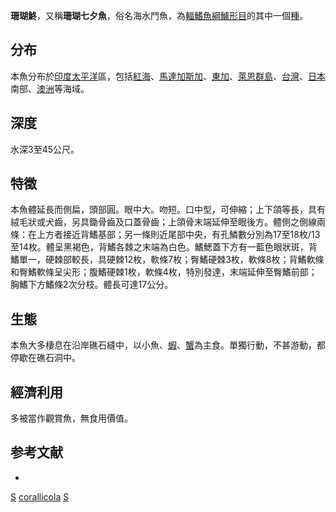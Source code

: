 {{NoteTA
|G1=Toponym
}}
{{Speciesbox
| genus = Plesiops
| species = corallicola
| name = 珊瑚鮗| image = Plesiopsis corallicola by Heike Lütticke.jpg
| status = NE
| authority = [[Bleeker|Bleeker]], 1853
| synonyms = 
}}
'''珊瑚鮗'''，又稱'''珊瑚七夕魚'''，俗名海水鬥魚，為[[輻鰭魚綱|輻鰭魚綱]][[鱸形目|鱸形目]]的其中一個[[種|種]]。

==分布==
本魚分布於[[印度|印度]][[太平洋|太平洋]]區，包括[[紅海|紅海]]、[[馬達加斯加|馬達加斯加]]、[[東加|東加]]、[[萊恩群島|萊恩群島]]、[[台灣|台灣]]、[[日本|日本]]南部、[[澳洲|澳洲]]等海域。

==深度==
水深3至45公尺。

==特徵==
本魚體延長而側扁，頭部圓。眼中大。吻短。口中型，可伸縮；上下頜等長，具有絨毛狀或犬齒，另具鋤骨齒及口蓋骨齒；上頜骨末端延伸至眼後方。體側之側線兩條：在上方者接近背鰭基部；另一條則近尾部中央，有孔鱗數分別為17至18枚/13至14枚。體呈黑褐色，背鰭各棘之末端為白色。鰭鰓蓋下方有一藍色眼狀斑，背鰭單一，硬棘部較長，具硬棘12枚，軟條7枚；臀鰭硬棘3枚，軟條8枚；背鰭軟條和臀鰭軟條呈尖形；腹鰭硬棘1枚，軟條4枚，特別發達，末端延伸至臀鰭前部；胸鰭下方鰭條2次分枝。體長可達17公分。

==生態==
本魚大多棲息在沿岸礁石縫中，以小魚、[[蝦|蝦]]、[[蟹|蟹]]為主食。單獨行動，不甚游動，都停歇在礁石洞中。

==經濟利用==
多被當作觀賞魚，無食用價值。

==参考文献==
* {{TaiBNET| zh=珊瑚七夕魚 | id=382270 | binomial=Plesiops corallicola | authority=Bleeker, 1853 | var= | accessdate=2013-01-24}}
{{Taxonbar|from=Q3753281}}

[[Category:觀賞魚|S]]
[[Category:鮗屬|corallicola]]
[[Category:1853年描述的鱼类|S]]